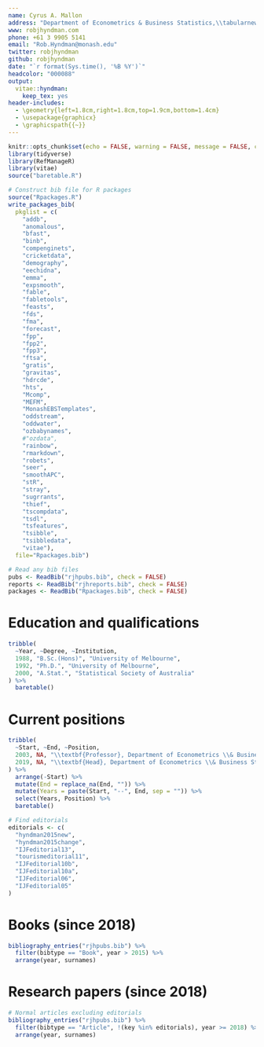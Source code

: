 ```yaml
---
name: Cyrus A. Mallon
address: "Department of Econometrics & Business Statistics,\\tabularnewline Monash University, VIC 3800, Australia."
www: robjhyndman.com
phone: +61 3 9905 5141
email: "Rob.Hyndman@monash.edu"
twitter: robjhyndman
github: robjhyndman
date: "`r format(Sys.time(), '%B %Y')`"
headcolor: "000088"
output:
  vitae::hyndman:
    keep_tex: yes
header-includes:
  - \geometry{left=1.8cm,right=1.8cm,top=1.9cm,bottom=1.4cm}
  - \usepackage{graphicx}
  - \graphicspath{{~}}
---
```


```r
knitr::opts_chunk$set(echo = FALSE, warning = FALSE, message = FALSE, cache = FALSE)
library(tidyverse)
library(RefManageR)
library(vitae)
source("baretable.R")
```



```r
# Construct bib file for R packages
source("Rpackages.R")
write_packages_bib(
  pkglist = c(
    "addb",
    "anomalous",
    "bfast",
    "binb",
    "compenginets",
    "cricketdata",
    "demography",
    "eechidna",
    "emma",
    "expsmooth",
    "fable",
    "fabletools",
    "feasts",
    "fds",
    "fma",
    "forecast",
    "fpp",
    "fpp2",
    "fpp3",
    "ftsa",
    "gratis",
    "gravitas",
    "hdrcde",
    "hts",
    "Mcomp",
    "MEFM",
    "MonashEBSTemplates",
    "oddstream",
    "oddwater",
    "ozbabynames",
    #"ozdata",
    "rainbow",
    "rmarkdown",
    "robets",
    "seer",
    "smoothAPC",
    "stR",
    "stray",
    "sugrrants",
    "thief",
    "tscompdata",
    "tsdl",
    "tsfeatures",
    "tsibble",
    "tsibbledata",
    "vitae"),
  file="Rpackages.bib")
```

```r
# Read any bib files
pubs <- ReadBib("rjhpubs.bib", check = FALSE)
reports <- ReadBib("rjhreports.bib", check = FALSE)
packages <- ReadBib("Rpackages.bib", check = FALSE)
```

# Education and qualifications

```r
tribble(
  ~Year, ~Degree, ~Institution,
  1988, "B.Sc.(Hons)", "University of Melbourne",
  1992, "Ph.D.", "University of Melbourne",
  2000, "A.Stat.", "Statistical Society of Australia"
) %>%
  baretable()
```

# Current positions

```r
tribble(
  ~Start, ~End, ~Position,
  2003, NA, "\\textbf{Professor}, Department of Econometrics \\& Business Statistics, Monash University",
  2019, NA, "\\textbf{Head}, Department of Econometrics \\& Business Statistics, Monash University",
) %>%
  arrange(-Start) %>%
  mutate(End = replace_na(End, "")) %>%
  mutate(Years = paste(Start, "--", End, sep = "")) %>%
  select(Years, Position) %>%
  baretable()
```

```r
# Find editorials
editorials <- c(
  "hyndman2015new",
  "hyndman2015change",
  "IJFeditorial13",
  "tourismeditorial11",
  "IJFeditorial10b",
  "IJFeditorial10a",
  "IJFeditorial06",
  "IJFeditorial05"
)
```

\renewcommand{\bibfont}{\normalfont\fontsize{10}{11.7}\sffamily}


# Books (since 2018)

```r
bibliography_entries("rjhpubs.bib") %>%
  filter(bibtype == "Book", year > 2015) %>%
  arrange(year, surnames)
```

# Research papers (since 2018)

```r
# Normal articles excluding editorials
bibliography_entries("rjhpubs.bib") %>%
  filter(bibtype == "Article", !(key %in% editorials), year >= 2018) %>%
  arrange(year, surnames)
```

\thispagestyle{empty}\vspace*{-.31cm}\hspace*{14.5cm}\includegraphics[width=4cm]{Sig}\vspace*{-2cm}
